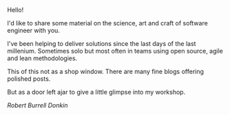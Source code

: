 Hello!

I'd like to share some material on the science, art and craft of software engineer with you.

I've been helping to deliver solutions since the last days of the last millenium. Sometimes solo but most
often in teams using open source, agile and lean methodologies.

This of this not as a shop window. There are many fine blogs offering polished posts.

But as a door left ajar to give a little glimpse into my workshop.

*Robert Burrell Donkin*
